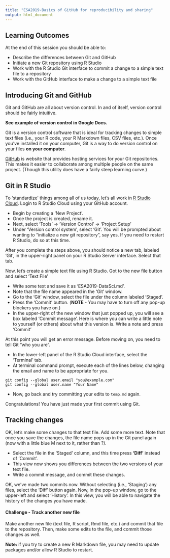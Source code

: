 ```yaml
---
title: "ESA2019-Basics of GitHub for reproducibility and sharing"
output: html_document
---
```


## Learning Outcomes

At the end of this session you should be able to:

* Describe the differences between Git and GitHub
* Initiate a new Git repository using R Studio
* Work with the R Studio Git interface to commit a change to a simple text file to a repository
* Work with the GitHub interface to make a change to a simple text file

## Introducing Git and GitHub

Git and GitHub are all about version control. 
In and of itself, version control should be fairly intuitive.

**See example of version control in Google Docs.**

Git is a version control software that is ideal for tracking changes to simple text files (i.e., your R code, your R Markdown files, CSV files, etc.). Once you've installed it on your computer, Git is a way to do version control on your files **on your computer**.

[GitHub](https://github.com) is website that provides hosting services for your Git repositories. 
This makes it easier to collaborate among multiple people on the same project. (Though this utility does have a fairly steep learning curve.)

## Git in R Studio

To 'standardize' things among all of us today, let's all work in [R Studio Cloud](https://rstudio.cloud).
Login to R Studio Cloud using your GitHub account.

* Begin by creating a 'New Project'.
* Once the project is created, rename it.
* Next, select 'Tools' -> 'Version Control' -> 'Project Setup'
* Under 'Version control system', select 'Git'. You will be prompted about wanting to "initialize a new git repository", say yes. If you need to restart R Studio, do so at this time.

After you complete the steps above, you should notice a new tab, labeled 'Git', in the upper-right panel on your R Studio Server interface. Select that tab.

Now, let's create a simple text file using R Studio. Got to the new file button and select 'Text File'

* Write some text and save it as 'ESA2019-DataSci.md'.
* Note that the file name appeared in the 'Git' window.
* Go to the 'Git' window, select the file under the column labeled 'Staged'.
* Press the 'Commit' button. (**NOTE** - You may have to turn off any pop-up blockers you have on.)
* In the upper-right of the new window that just popped up, you will see a box labeled 'Commit message'. Here is where you can write a little note to yourself (or others) about what this version is. Write a note and press 'Commit'

At this point you will get an error message. Before moving on, you need to tell Git "who you are".

* In the lower-left panel of the R Studio Cloud interface, select the 'Terminal' tab. 
* At terminal command prompt, execute each of the lines below, changing the email and name to be appropriate for you.

```
git config --global user.email "you@example.com"
git config --global user.name "Your Name"
```

* Now, go back and try committing your edits to `temp.md` again.

Congratulations! You have just made your first commit using Git.

## Tracking changes

OK, let's make some changes to that text file. Add some more text. Note that once you save the changes, the file name pops up in the Git panel again (now with a little blue M next to it, rather than ?).

* Select the file in the 'Staged' column, and this time press **'Diff'** instead of 'Commit'.
* This view now shows you differences between the two versions of your text file.
* Write a commit message, and commit these changes.

OK, we've made two commits now. Without selecting (i.e., 'Staging') any files, select the 'Diff' button again. Now, in the pop-up window, go to the upper-left and select 'History'. In this view, you will be able to navigate the history of the changes you have made.

#### Challenge - Track another new file

Make another new file (text file, R script, Rmd file, etc.) and commit that file to the repository. Then, make some edits to the file, and commit those changes as well.

**Note:** if you try to create a new R Markdown file, you may need to update packages and/or allow R Studio to restart.

